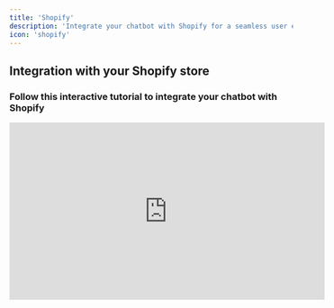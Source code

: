 ```yaml
---
title: 'Shopify'
description: 'Integrate your chatbot with Shopify for a seamless user experience.'
icon: 'shopify'
---
```

## Integration with your Shopify store

### Follow this interactive tutorial to integrate your chatbot with Shopify
<iframe
        width="560"
  height="315"
  src="https://demo.arcade.software/Xp2P6oBV6d0dplANSnP1?embed&embed_mobile=inline&embed_desktop=inline&show_copy_link=true"
  title="YouTube video player"
  frameborder="0"
  allow="accelerometer; autoplay; clipboard-write; encrypted-media; gyroscope; picture-in-picture"
  allowfullscreen
      >
      </iframe>
